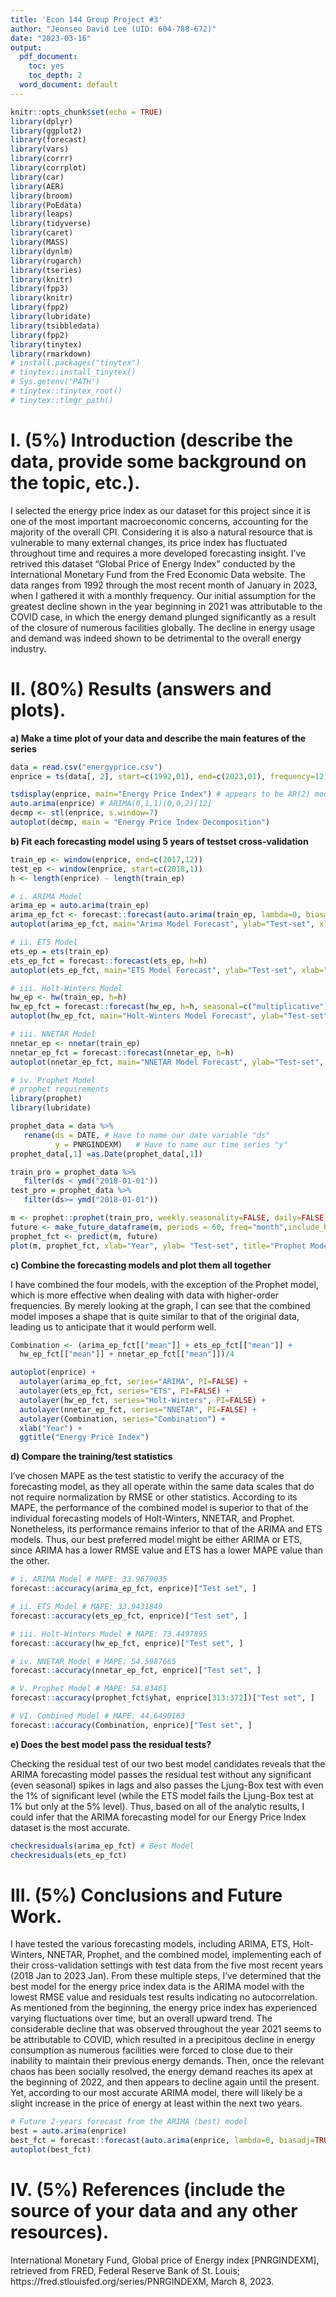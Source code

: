 ```yaml
---
title: 'Econ 144 Group Project #3'
author: "Jeonseo David Lee (UID: 604-788-672)"
date: "2023-03-16"
output:
  pdf_document:
    toc: yes
    toc_depth: 2
  word_document: default
---
```


```r
knitr::opts_chunk$set(echo = TRUE)
library(dplyr)
library(ggplot2)
library(forecast)
library(vars)
library(corrr)
library(corrplot)
library(car)
library(AER)
library(broom)
library(PoEdata)
library(leaps)
library(tidyverse)
library(caret)
library(MASS)
library(dynlm)
library(rugarch)
library(tseries)
library(knitr)
library(fpp3)
library(knitr)
library(fpp2)
library(lubridate)
library(tsibbledata)
library(fpp2)
library(tinytex)
library(rmarkdown)
# install.packages("tinytex")
# tinytex::install_tinytex()
# Sys.getenv('PATH')
# tinytex::tinytex_root()
# tinytex::tlmgr_path()

```

# I. (5%) Introduction (describe the data, provide some background on the topic, etc.). #

I selected the energy price index as our dataset for this project since it is one of the most important macroeconomic concerns, accounting for the majority of the overall CPI. Considering it is also a natural resource that is vulnerable to many external changes, its price index has fluctuated throughout time and requires a more developed forecasting insight. I've retrived this dataset "Global Price of Energy Index" conducted by the International Monetary Fund from the Fred Economic Data website. The data ranges from 1992 through the most recent month of January in 2023, when I gathered it with a monthly frequency. Our initial assumption for the greatest decline shown in the year beginning in 2021 was attributable to the COVID case, in which the energy demand plunged significantly as a result of the closure of numerous facilities globally. The decline in energy usage and demand was indeed shown to be detrimental to the overall energy industry.

# II. (80%) Results (answers and plots). #

**a) Make a time plot of your data and describe the main features of the series ** 

```R
data = read.csv("energyprice.csv")
enprice = ts(data[, 2], start=c(1992,01), end=c(2023,01), frequency=12)

tsdisplay(enprice, main="Energy Price Index") # appears to be AR(2) model 
auto.arima(enprice) # ARIMA(0,1,1)(0,0,2)[12] 
decmp <- stl(enprice, s.window=7)
autoplot(decmp, main = "Energy Price Index Decomposition")
```

**b) Fit each forecasting model using 5 years of testset cross-validation ** 

```R
train_ep <- window(enprice, end=c(2017,12))
test_ep <- window(enprice, start=c(2018,1))
h <- length(enprice) - length(train_ep)

# i. ARIMA Model
arima_ep = auto.arima(train_ep)
arima_ep_fct <- forecast::forecast(auto.arima(train_ep, lambda=0, biasadj=TRUE),h=h)
autoplot(arima_ep_fct, main="Arima Model Forecast", ylab="Test-set", xlab="Year")

# ii. ETS Model
ets_ep = ets(train_ep) 
ets_ep_fct = forecast::forecast(ets_ep, h=h)
autoplot(ets_ep_fct, main="ETS Model Forecast", ylab="Test-set", xlab="Year")

# iii. Holt-Winters Model 
hw_ep <- hw(train_ep, h=h)
hw_ep_fct = forecast::forecast(hw_ep, h=h, seasonal=c("multiplicative"))
autoplot(hw_ep_fct, main="Holt-Winters Model Forecast", ylab="Test-set", xlab="Year")

# iii. NNETAR Model
nnetar_ep <- nnetar(train_ep)
nnetar_ep_fct = forecast::forecast(nnetar_ep, h=h)
autoplot(nnetar_ep_fct, main="NNETAR Model Forecast", ylab="Test-set", xlab="Year")

# iv. Prophet Model 
# prophet requirements
library(prophet)
library(lubridate)

prophet_data = data %>%
   rename(ds = DATE, # Have to name our date variable "ds"
          y = PNRGINDEXM)   # Have to name our time series "y"
prophet_data[,1] =as.Date(prophet_data[,1])

train_pro = prophet_data %>%
   filter(ds < ymd("2018-01-01"))
test_pro = prophet_data %>%
   filter(ds>= ymd("2018-01-01"))

m <- prophet::prophet(train_pro, weekly.seasonality=FALSE, daily=FALSE)
future <- make_future_dataframe(m, periods = 60, freq="month",include_history = FALSE)
prophet_fct <- predict(m, future)
plot(m, prophet_fct, xlab="Year", ylab= "Test-set", title="Prophet Model Forecast")

```

**c) Combine the forecasting models and plot them all together** 

I have combined the four models, with the exception of the Prophet model, which is more effective when dealing with data with higher-order frequencies. By merely looking at the graph, I can see that the combined model imposes a shape that is quite similar to that of the original data, leading us to anticipate that it would perform well.

```R
Combination <- (arima_ep_fct[["mean"]] + ets_ep_fct[["mean"]] +
  hw_ep_fct[["mean"]] + nnetar_ep_fct[["mean"]])/4

autoplot(enprice) +
  autolayer(arima_ep_fct, series="ARIMA", PI=FALSE) +
  autolayer(ets_ep_fct, series="ETS", PI=FALSE) +
  autolayer(hw_ep_fct, series="Holt-Winters", PI=FALSE) +
  autolayer(nnetar_ep_fct, series="NNETAR", PI=FALSE) +
  autolayer(Combination, series="Combination") +
  xlab("Year") + 
  ggtitle("Energy Price Index")

```

**d) Compare the training/test statistics ** 

I've chosen MAPE as the test statistic to verify the accuracy of the forecasting model, as they all operate within the same data scales that do not require normalization by RMSE or other statistics. According to its MAPE, the performance of the combined model is superior to that of the individual forecasting models of Holt-Winters, NNETAR, and Prophet. Nonetheless, its performance remains inferior to that of the ARIMA and ETS models. Thus, our best preferred model might be either ARIMA or ETS, since ARIMA has a lower RMSE value and ETS has a lower MAPE value than the other.

```R
# i. ARIMA Model # MAPE: 33.9679035
forecast::accuracy(arima_ep_fct, enprice)["Test set", ]

# ii. ETS Model # MAPE: 33.9431849
forecast::accuracy(ets_ep_fct, enprice)["Test set", ]

# iii. Holt-Winters Model # MAPE: 73.4497895
forecast::accuracy(hw_ep_fct, enprice)["Test set", ]

# iv. NNETAR Model # MAPE: 54.5987665
forecast::accuracy(nnetar_ep_fct, enprice)["Test set", ]

# V. Prophet Model # MAPE: 54.83461
forecast::accuracy(prophet_fct$yhat, enprice[313:372])["Test set", ]

# VI. Combined Model # MAPE: 44.6490163
forecast::accuracy(Combination, enprice)["Test set", ]

```

**e) Does the best model pass the residual tests?**

Checking the residual test of our two best model candidates reveals that the ARIMA forecasting model passes the residual test without any significant (even seasonal) spikes in lags and also passes the Ljung-Box test with even the 1% of significant level (while the ETS model fails the Ljung-Box test at 1% but only at the 5% level). Thus, based on all of the analytic results, I could infer that the ARIMA forecasting model for our Energy Price Index dataset is the most accurate.

```R
checkresiduals(arima_ep_fct) # Best Model
checkresiduals(ets_ep_fct)
```

# III. (5%) Conclusions and Future Work. #

I have tested the various forecasting models, including ARIMA, ETS, Holt-Winters, NNETAR, Prophet, and the combined model, implementing each of their cross-validation settings with test data from the five most recent years (2018 Jan to 2023 Jan). From these multiple steps, I've determined that the best model for the energy price index data is the ARIMA model with the lowest RMSE value and residuals test results indicating no autocorrelation. As mentioned from the beginning, the energy price index has experienced varying fluctuations over time, but an overall upward trend. The considerable decline that was observed throughout the year 2021 seems to be attributable to COVID, which resulted in a precipitous decline in energy consumption as numerous facilities were forced to close due to their inability to maintain their previous energy demands. Then, once the relevant chaos has been socially resolved, the energy demand reaches its apex at the beginning of 2022, and then appears to decline again until the present. Yet, according to our most accurate ARIMA model, there will likely be a slight increase in the price of energy at least within the next two years.

```R
# Future 2-years forecast from the ARIMA (best) model 
best = auto.arima(enprice)
best_fct = forecast::forecast(auto.arima(enprice, lambda=0, biasadj=TRUE), h=24)
autoplot(best_fct)
```

# IV. (5%) References (include the source of your data and any other resources). #

International Monetary Fund, Global price of Energy index [PNRGINDEXM], retrieved from FRED, Federal Reserve Bank of St. Louis; https://fred.stlouisfed.org/series/PNRGINDEXM, March 8, 2023.
